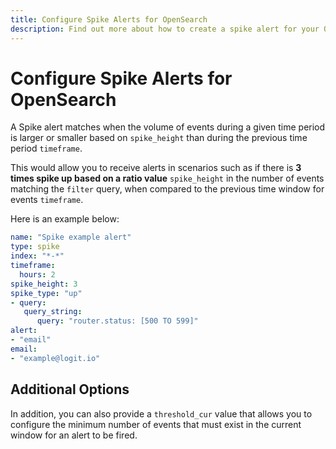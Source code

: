 ```yaml
---
title: Configure Spike Alerts for OpenSearch
description: Find out more about how to create a spike alert for your OpenSearch logs or metrics in this article from Logit.io.
---
```


# Configure Spike Alerts for OpenSearch

A Spike alert matches when the volume of events during a given time 
period is larger or smaller based on `spike_height` than during the 
previous time period `timeframe`.

This would allow you to receive alerts in scenarios such as if there 
is **3 times spike up based on a ratio value** `spike_height` in the 
number of events matching the `filter` query, when compared to the 
previous time window for events `timeframe`. 

Here is an example below:

```yaml copy
name: "Spike example alert"
type: spike
index: "*-*"
timeframe:
  hours: 2
spike_height: 3
spike_type: "up"
- query:
   query_string:
      query: "router.status: [500 TO 599]"
alert:
- "email"
email:
- "example@logit.io"
```

## Additional Options

In addition, you can also provide a `threshold_cur` value that 
allows you to configure the minimum number of events that must 
exist in the current window for an alert to be fired.